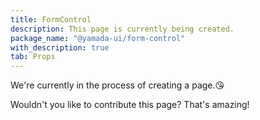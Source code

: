 ```yaml
---
title: FormControl
description: This page is currently being created.
package_name: "@yamada-ui/form-control"
with_description: true
tab: Props
---
```


We're currently in the process of creating a page.😘

Wouldn't you like to contribute this page? That's amazing!
